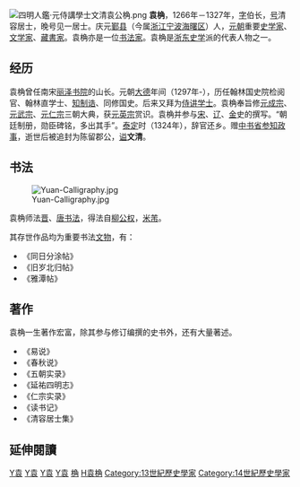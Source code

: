 [[File:四明人鑑·元侍講學士文清袁公桷.png|thumb]]
'''袁桷'''，1266年－1327年，[[表字|字]]伯长，[[号|号]]清容居士，晚号见一居士。庆元[[鄞县|鄞县]]（今属[[浙江|浙江]][[宁波|宁波]][[海曙区|海曙区]]）人，[[元朝|元朝]]重要[[史学家|史学家]]、[[文学家|文学家]]、[[藏書家|藏書家]]。袁桷亦是一位[[书法家|书法家]]。袁桷是[[浙东史学|浙东史学]]派的代表人物之一。

==经历==

袁桷曾任南宋[[丽泽书院|丽泽书院]]的山长。元朝[[大德_(元朝)|大德]]年间（1297年-），历任翰林国史院检阅官、翰林直学士、[[知制诰|知制诰]]、同修国史。后来又拜为[[侍讲学士|侍讲学士]]。袁桷奉旨修[[元成宗|元成宗]]、[[元武宗|元武宗]]、[[元仁宗|元仁宗]]三朝大典，获[[元英宗|元英宗]]赏识。袁桷并参与[[宋|宋]]、[[辽|辽]]、[[金|金]]史的撰写。“朝廷制册，勋臣碑铭，多出其手”。[[泰定_(元朝)|泰定]]时（1324年），辞官还乡。赠[[中书省|中书省]][[参知政事|参知政事]]，逝世后被追封为陈留郡公，[[谥|谥]]'''文清'''。

==书法==
[[File:Yuan-Calligraphy.jpg|thumb]]

袁桷师法[[晋|晋]]、[[唐|唐]][[书法|书法]]，得法自[[柳公权|柳公权]]，[[米芾|米芾]]。

其存世作品均为重要书法[[文物|文物]]，有：
*《同日分涂帖》
*《旧岁北归帖》
*《雅潭帖》

==著作==

袁桷一生著作宏富，除其参与修订编撰的史书外，还有大量著述。
*《易说》
*《春秋说》
*《五朝实录》
*《延祐四明志》
*《仁宗实录》
*《读书记》
*《清容居士集》

==延伸閱讀==
{{Wikisource further reading}}

[[Category:元朝作家|Y袁]]
[[Category:元朝历史学家|Y袁]]
[[Category:元朝书法家|Y袁]]
[[Category:鄞县人|Y袁]]
[[Category:南湖袁氏|桷]]
[[Category:袁姓|H袁桷]]
[[Category:13世紀歷史學家|Category:13世紀歷史學家]]
[[Category:14世紀歷史學家|Category:14世紀歷史學家]]